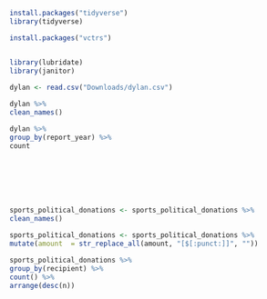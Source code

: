 ```r

install.packages("tidyverse")
library(tidyverse)

install.packages("vctrs")


library(lubridate)
library(janitor)
  
dylan <- read.csv("Downloads/dylan.csv")

dylan %>% 
clean_names()

dylan %>% 
group_by(report_year) %>% 
count





              


```

```r
sports_political_donations <- sports_political_donations %>% 
clean_names()

sports_political_donations <- sports_political_donations %>% 
mutate(amount  = str_replace_all(amount, "[$[:punct:]]", ""))

sports_political_donations %>% 
group_by(recipient) %>% 
count() %>% 
arrange(desc(n))


```

